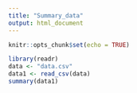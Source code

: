---
title: "Summary_data"
output: html_document
---

```{r setup, include=FALSE}
knitr::opts_chunk$set(echo = TRUE)
```

```{r}
library(readr)
data <- "data.csv"
data1 <- read_csv(data)
summary(data1)
```